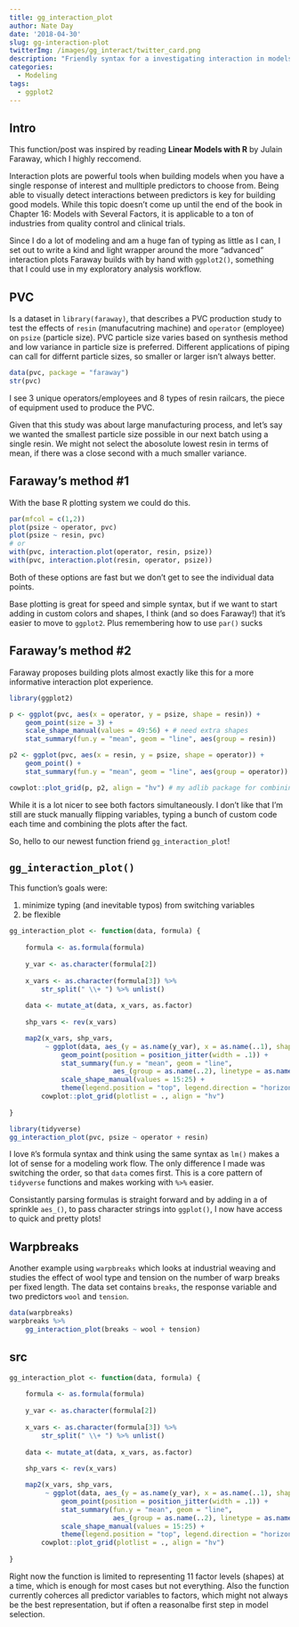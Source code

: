```yaml
---
title: gg_interaction_plot
author: Nate Day
date: '2018-04-30'
slug: gg-interaction-plot
twitterImg: /images/gg_interact/twitter_card.png
description: "Friendly syntax for a investigating interaction in models."
categories:
  - Modeling
tags:
  - ggplot2
---
```


## Intro

This function/post was inspired by reading **Linear Models with R** by Julain Faraway, which I highly reccomend.

Interaction plots are powerful tools when building models when you have a single response of interest and mulltiple predictors to choose from. Being able to visually detect interactions between predictors is key for building good models. While this topic doesn't come up until the end of the book in Chapter 16: Models with Several Factors, it is applicable to a ton of industries from quality control and clinical trials.

Since I do a lot of modeling and am a huge fan of typing as little as I can, I set out to write a kind and light wrapper around the more "advanced" interaction plots Faraway builds with by hand with `ggplot2()`, something that I could use in my exploratory analysis workflow.

## PVC

Is a dataset in `library(faraway)`, that describes a PVC production study to test the effects of `resin` (manufacutring machine) and `operator` (employee) on `psize` (particle size). PVC particle size varies based on synthesis method and low variance in particle size is preferred. Different applications of piping can call for differnt particle sizes, so smaller or larger isn't always better.

```r
data(pvc, package = "faraway")
str(pvc)
```

I see 3 unique operators/employees and 8 types of resin railcars, the piece of equipment used to produce the PVC.

Given that this study was about large manufacturing process, and let's say we wanted the smallest particle size possible in our next batch using a single resin. We might not select the abosolute lowest resin in terms of mean, if there was a close second with a much smaller variance.

## Faraway's method #1

With the base R plotting system we could do this.

```r
par(mfcol = c(1,2))
plot(psize ~ operator, pvc)
plot(psize ~ resin, pvc)
# or
with(pvc, interaction.plot(operator, resin, psize))
with(pvc, interaction.plot(resin, operator, psize))
```

Both of these options are fast but we don't get to see the individual data points.

Base plotting is great for speed and simple syntax, but if we want to start adding in custom colors and shapes, I think (and so does Faraway!) that it's easier to move to `ggplot2`. Plus remembering how to use `par()` sucks

## Faraway's method #2

Faraway proposes building plots almost exactly like this for a more informative interaction plot experience.

```r
library(ggplot2)

p <- ggplot(pvc, aes(x = operator, y = psize, shape = resin)) +
    geom_point(size = 3) +
    scale_shape_manual(values = 49:56) + # need extra shapes
    stat_summary(fun.y = "mean", geom = "line", aes(group = resin))

p2 <- ggplot(pvc, aes(x = resin, y = psize, shape = operator)) +
    geom_point() +
    stat_summary(fun.y = "mean", geom = "line", aes(group = operator))

cowplot::plot_grid(p, p2, align = "hv") # my adlib package for combining
```

While it is a lot nicer to see both factors simultaneously. I don't like that I'm still are stuck manually flipping variables, typing a bunch of custom code each time and combining the plots after the fact.

So, hello to our newest function friend `gg_interaction_plot`!

## `gg_interaction_plot()`

This function's goals were:

1. minimize typing (and inevitable typos) from switching variables
2. be flexible

```r
gg_interaction_plot <- function(data, formula) {
    
    formula <- as.formula(formula)
    
    y_var <- as.character(formula[2])
    
    x_vars <- as.character(formula[3]) %>%
        str_split(" \\+ ") %>% unlist()
    
    data <- mutate_at(data, x_vars, as.factor)
    
    shp_vars <- rev(x_vars)

    map2(x_vars, shp_vars,
         ~ ggplot(data, aes_(y = as.name(y_var), x = as.name(..1), shape = as.name(..2))) +
             geom_point(position = position_jitter(width = .1)) +
             stat_summary(fun.y = "mean", geom = "line",
                          aes_(group = as.name(..2), linetype = as.name(..2))) +
             scale_shape_manual(values = 15:25) +
             theme(legend.position = "top", legend.direction = "horizontal")) %>%
        cowplot::plot_grid(plotlist = ., align = "hv")
        
}
```


```r
library(tidyverse)
gg_interaction_plot(pvc, psize ~ operator + resin)
```

I love `R`'s formula syntax and think using the same syntax as `lm()` makes a lot of sense for a modeling work flow. The only difference I made was switching the order, so that `data` comes first. This is a core pattern of `tidyverse` functions and makes working with `%>%` easier.

Consistantly parsing formulas is straight forward and by adding in a of sprinkle `aes_()`, to pass character strings into `ggplot()`, I now have access to quick and pretty plots!

## Warpbreaks

Another example using `warpbreaks` which looks at industrial weaving and studies the effect of wool type and tension on the number of warp breaks per fixed length. The data set contains `breaks`, the response variable and two predictors `wool` and `tension`.

```r
data(warpbreaks)
warpbreaks %>%
    gg_interaction_plot(breaks ~ wool + tension)
```

## src

```r
gg_interaction_plot <- function(data, formula) {
    
    formula <- as.formula(formula)
    
    y_var <- as.character(formula[2])
    
    x_vars <- as.character(formula[3]) %>%
        str_split(" \\+ ") %>% unlist()
    
    data <- mutate_at(data, x_vars, as.factor)
    
    shp_vars <- rev(x_vars)

    map2(x_vars, shp_vars,
         ~ ggplot(data, aes_(y = as.name(y_var), x = as.name(..1), shape = as.name(..2))) +
             geom_point(position = position_jitter(width = .1)) +
             stat_summary(fun.y = "mean", geom = "line",
                          aes_(group = as.name(..2), linetype = as.name(..2))) +
             scale_shape_manual(values = 15:25) +
             theme(legend.position = "top", legend.direction = "horizontal")) %>%
        cowplot::plot_grid(plotlist = ., align = "hv")
        
}
```

Right now the function is limited to representing 11 factor levels (shapes) at a time, which is enough for most cases but not everything. Also the function currently coherces all predictor variables to factors, which might not always be the best representation, but if often a reasonalbe first step in model selection.